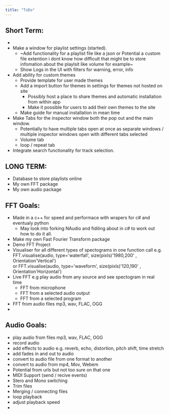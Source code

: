 ```yaml
---
title: "ToDo"
---                                                                                   
```


## Short Term:
- 
- Make a window for playlist settings (started).
    - ~Add functionality for a playlist file like a json or Potential a custom file extention i dont know how difficult that might be to store infomation about the playlsit like volume for example~
    - Show Logs in the UI with filters for warning, error, info
- Add ability for custom themes
	- Provide template for user made themes
	- Add a import button for themes in settings for themes not hosted on site
        - Possibly host a place to share themes and automatic installation from within app
		- Make it possible for users to add their own themes to the site
	- Make guide for manual installation in mean time
- Make Tabs for the inspector window both the pop out and the main window.
	- Potentially to have multiple tabs open at once as separate windows / multiple inspector windows open with different tabs selected
    - Volume tab
    - loop / repeat tab
- Integrate search functionality for track selection.


                                                                        

## LONG TERM:

- Database to store playlists online
- My own FFT package
- My own audio package



## FFT Goals:

- Made in a c++ for speed and performace with wrapers for c# and eventualy python
    - May look into forking NAudio and fidiling about in c# to work out how to do it all.
- Make my own Fast Fourier Transform package
- Demo FFT Project
- Visualiser for all different types of spectograms in one function call 
    e.g. FFT.visualise(audio, type='waterfall', size(pixls)'1980,200' , Orientation'Vertical')	
    or   FFT.visualise(audio, type='waveform', size(pixls)'120,190' , Orientation'Horizontal')
- Live FFT e.g play audio from any source and see spectogram in real time
    - FFT from microphone
    - FFT from a selected audio output
    - FFT from a selected program
- FFT from audio files mp3, wav, FLAC, OGG
-


## Audio Goals:

- play audio from files mp3, wav, FLAC, OGG
- record audio
- add effects to audio e.g. reverb, echo, distortion, pitch shift, time stretch
- add fades in and out to audio
- convert to audio file from one format to another
- convert to audio from mp4, Mov, Webem 
- Potential from urls but not too sure on that one
- MIDI Support (send / recive events)
- Stero and Mono switching
- Trim files
- Merging / connecting files
- loop playback
- adjust playback speed
- 